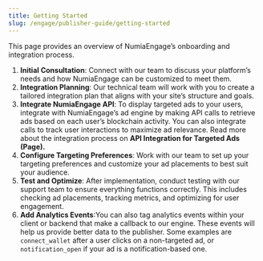 ```yaml
---
title: Getting Started
slug: /engage/publisher-guide/getting-started
---
```


This page provides an overview of NumiaEngage’s onboarding and integration process. 

1. **Initial Consultation**: Connect with our team to discuss your platform’s needs and how NumiaEngage can be customized to meet them.
2. **Integration Planning**: Our technical team will work with you to create a tailored integration plan that aligns with your site’s structure and goals.
3. **Integrate NumiaEngage API**: To display targeted ads to your users, integrate with NumiaEngage’s ad engine by making API calls to retrieve ads based on each user’s blockchain activity. You can also integrate calls to track user interactions to maximize ad relevance. Read more about the integration process on **API Integration for Targeted Ads (Page).**
4. **Configure Targeting Preferences**: Work with our team to set up your targeting preferences and customize your ad placements to best suit your audience.
5. **Test and Optimize**: After implementation, conduct testing with our support team to ensure everything functions correctly. This includes checking ad placements, tracking metrics, and optimizing for user engagement.
6. **Add Analytics Events**:You can also tag analytics events within your client or backend that make a callback to our engine. These events will help us provide better data to the publisher. Some examples are `connect_wallet` after a user clicks on a non-targeted ad, or `notification_open` if your ad is a notification-based one.

<Card 
  title="Let's Talk!"
  description="Learn more about NumiaEngage by contacting our team."
  link="https://engage.numia.xyz/#cta"
  icon="headset"
  iconType='regular'
  iconSize='32px'
/>